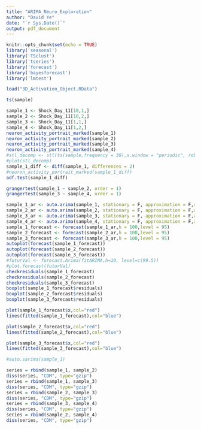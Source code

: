 ```yaml
---
title: "ARIMA_Neuro_Exploration"
author: "David Ye"
date: "`r Sys.Date()`"
output: pdf_document
---
```


```r
knitr::opts_chunk$set(echo = TRUE)
library('seasonal')
library('TSclust')
library('tseries')
library('forecast')
library('bayesforecast')
library('lmtest')
```

```r
load("3D_Activation_Object.RData")
```

```r
ts(sample)
```

```r
sample_1 <- Shock_Day_11[10,1,]
sample_2 <- Shock_Day_11[10,2,]
sample_3 <- Shock_Day_11[1,1,]
sample_4 <- Shock_Day_11[1,2,]
neuron_activity_portrait_marked(sample_1)
neuron_activity_portrait_marked(sample_2)
neuron_activity_portrait_marked(sample_3)
neuron_activity_portrait_marked(sample_4)
#stl_decomp <- stl(ts(sample,frequency = 30),s.window = "periodic", robust=TRUE)
#plot(stl_decomp)
sample_1_diff <- diff(sample_1, differences = 2)
#neuron_activity_portrait_marked(sample_1_diff)
adf.test(sample_1_diff)
```
```r
grangertest(sample_1 ~ sample_2, order = 1)
grangertest(sample_3 ~ sample_4, order = 1)
```

```r
sample_1_ar <- auto.arima(sample_1, stationary = F, approximation = F,allowdrift=T, seasonal = T)
sample_2_ar <- auto.arima(sample_2, stationary = F, approximation = F,allowdrift=T, seasonal = T)
sample_3_ar <- auto.arima(sample_3, stationary = F, approximation = F,allowdrift=T, seasonal = T)
sample_4_ar <- auto.arima(sample_4, stationary = F, approximation = F,allowdrift=T, seasonal = T)
sample_1_forecast <- forecast(sample_1_ar,h = 100,level = 95)
sample_2_forecast <- forecast(sample_2_ar,h = 100,level = 95)
sample_3_forecast <- forecast(sample_3_ar,h = 100,level = 95)
autoplot(forecast(sample_1_forecast))
autoplot(forecast(sample_2_forecast))
autoplot(forecast(sample_3_forecast))
#futurVal <- forecast.Arima(fitARIMA,h=10, level=c(99.5))
#plot.forecast(futurVal)
checkresiduals(sample_1_forecast)
checkresiduals(sample_2_forecast)
checkresiduals(sample_3_forecast)
boxplot(sample_1_forecast$residuals)
boxplot(sample_2_forecast$residuals)
boxplot(sample_3_forecast$residuals)

plot(sample_1_forecast$x,col="red")
lines(fitted(sample_1_forecast),col="blue")

plot(sample_2_forecast$x,col="red")
lines(fitted(sample_2_forecast),col="blue")

plot(sample_3_forecast$x,col="red")
lines(fitted(sample_3_forecast),col="blue")

#auto.sarima(sample_1)
```

```r
series = rbind(sample_1, sample_2)
diss(series, "CDM", type="gzip")
series = rbind(sample_1, sample_3)
diss(series, "CDM", type="gzip")
series = rbind(sample_2, sample_3)
diss(series, "CDM", type="gzip")
series = rbind(sample_3, sample_4)
diss(series, "CDM", type="gzip")
series = rbind(sample_2, sample_4)
diss(series, "CDM", type="gzip")
```